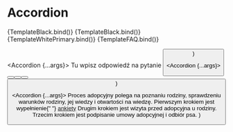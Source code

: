 

<Meta title="Components/Accordion" component={Accordion} />

# Accordion

<Canvas>
  <Story
    name="Overview"
    args={{
      color: "black",
      activeColor: "black",
      heading: "Fundacja",
      shadow: true,
    }}
  >
    {TemplateBlack.bind()}
  </Story>
</Canvas>

<Canvas>
  <Story
    name="Black with primary active"
    args={{
      heading: "Fundacja",
      color: "black",
      activeColor: "primary",
      shadow: true,
    }}
  >
    {TemplateBlack.bind()}
  </Story>
</Canvas>

<Canvas>
  <Story
    name="White with primary active"
    args={{
      heading: "Fundacja",
      color: "white",
      activeColor: "primary",
    }}
  >
    {TemplateWhitePrimary.bind()}
  </Story>
</Canvas>

<Canvas>
  <Story
    name="FAQ example"
    args={{
      heading: "Jak wygląda proces adopcyjny?",
      color: "black",
      activeColor: "black",
      shadow: true,
    }}
  >
    {TemplateFAQ.bind()}
  </Story>
</Canvas>

<ArgsTable />

  <Accordion {...args}>
    <Typography variant="bodySmall">Tu wpisz odpowiedź na pytanie</Typography>
    <Button
      text="Button"
      variant="text"
      color="primary"
      size="small"
      iconEnd="arrowRight"
    />
  </Accordion>
)

  <Accordion {...args}>
    <List gap={4}>
      <ListItem>
        <Button
          variant="text"
          color="primary"
          size="small"
          text="O nas"
          href="#"
        />
      </ListItem>
      <ListItem>
        <Button
          variant="text"
          color="primary"
          size="small"
          text="Aktualności"
          href="#"
        />
      </ListItem>
      <ListItem>
        <Button
          variant="text"
          color="primary"
          size="small"
          text="Opinie"
          href="#"
        />
      </ListItem>
      <ListItem>
        <Button
          variant="text"
          color="primary"
          size="small"
          text="Partnerzy"
          href="#"
        />
      </ListItem>
    </List>
  </Accordion>
)

  <Accordion {...args}>
    <Typography variant="bodySmall">
      Proces adopcyjny polega na poznaniu rodziny, sprawdzeniu warunków rodziny,
      jej wiedzy i otwartości na wiedzę. Pierwszym krokiem jest wypełnienie{" "}
      <a href="google.com">ankiety</a> Drugim krokiem jest wizyta przed
      adopcyjna u rodziny. Trzecim krokiem jest podpisanie umowy adopcyjnej i
      odbiór psa.
    </Typography>
  </Accordion>
)
